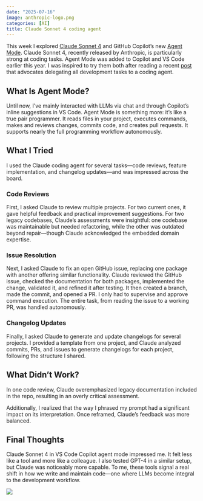 ```yaml
---
date: "2025-07-16"
image: anthropic-logo.png
categories: [AI]
title: Claude Sonnet 4 coding agent
---
```


This week I explored [Claude Sonnet 4](https://www.anthropic.com/news/claude-4)
and GitHub Copilot's new [Agent Mode](https://github.blog/news-insights/product-news/github-copilot-the-agent-awakens/).
Claude Sonnet 4, recently released by Anthropic, is particularly strong at coding
tasks. Agent Mode was added to Copilot and VS Code earlier this year. I was
inspired to try them both after reading a recent
[post](https://lucumr.pocoo.org/2025/6/12/agentic-coding/) that advocates
delegating all development tasks to a coding agent.

## What Is Agent Mode?

Until now, I’ve mainly interacted with LLMs via chat and through Copilot's
inline suggestions in VS Code. Agent Mode is something more: it's like a true
pair programmer. It reads files in your project, executes commands, makes and
reviews changes, commits code, and creates pull requests. It supports nearly the
full programming workflow autonomously.

## What I Tried

I used the Claude coding agent for several tasks—code reviews, feature
implementation, and changelog updates—and was impressed across the board.

### Code Reviews

First, I asked Claude to review multiple projects. For two current ones, it gave
helpful feedback and practical improvement suggestions. For two legacy
codebases, Claude’s assessments were insightful: one codebase was maintainable
but needed refactoring, while the other was outdated beyond repair—though Claude
acknowledged the embedded domain expertise.

### Issue Resolution

Next, I asked Claude to fix an open GitHub issue, replacing one package with
another offering similar functionality. Claude reviewed the GitHub issue,
checked the documentation for both packages, implemented the change,
validated it, and refined it after testing. It then created a branch, made the
commit, and opened a PR. I only had to supervise and approve command execution.
The entire task, from reading the issue to a working PR, was handled
autonomously.

### Changelog Updates

Finally, I asked Claude to generate and update changelogs for several projects.
I provided a template from one project, and Claude analyzed commits, PRs, and
issues to generate changelogs for each project, following the structure I
shared.

## What Didn’t Work?

In one code review, Claude overemphasized legacy documentation included in the
repo, resulting in an overly critical assessment.

Additionally, I realized that the way I phrased my prompt had a significant
impact on its interpretation. Once reframed, Claude’s feedback was more
balanced.

## Final Thoughts

Claude Sonnet 4 in VS Code Copilot agent mode impressed me. It felt less like
a tool and more like a colleague. I also tested GPT-4 in a similar setup, but
Claude was noticeably more capable. To me, these tools signal a real shift in
how we write and maintain code—one where LLMs become integral to the
development workflow.

![](claude-4.png)
